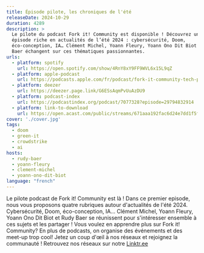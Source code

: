 ```yaml
---
title: Épisode pilote, les chroniques de l'été
releaseDate: 2024-10-29
duration: 4289
description: >
  Le pilote du podcast Fork it! Community est disponible ! Découvrez un premier
  épisode riche en actualités de l’été 2024 : cybersécurité, Doom,
  éco-conception, IA… Clément Michel, Yoann Fleury, Yoann Ono Dit Biot et Rudy
  Baer échangent sur ces thématiques passionnantes.
urls:
  - platform: spotify
    url: https://open.spotify.com/show/4RnY8xY9FF9WVL6x15L9qZ
  - platform: apple-podcast
    url: https://podcasts.apple.com/fr/podcast/fork-it-community-tech-podcast-fr/id1776912422?i=1000674913322
  - platform: deezer
    url: https://deezer.page.link/G6ESsAqmPvUuAzDU9
  - platform: podcast-index
    url: https://podcastindex.org/podcast/7077328?episode=29794832914
  - platform: link-to-download
    url: https://open.acast.com/public/streams/671aaa192fac6d24e7dd1f5f/episodes/6720ae14a73223e19b050aaf.mp3
cover: './cover.jpg'
tags:
  - doom
  - green-it
  - crowdstrike
  - ai
hosts:
  - rudy-baer
  - yoann-fleury
  - clement-michel
  - yoann-ono-dit-biot
language: "french"
---
```


Le pilote podcast de Fork it! Community est là ! Dans ce premier episode, nous vous
proposons quatre rubriques autour d'actualités de l'été 2024. Cybersécurité,
Doom, éco-conception, IA... Clément Michel, Yoann Fleury, Yoann Ono Dit Biot et Rudy Baer se réunissent
pour s'intéresser ensemble à ces sujets et les partager ! Vous voulez en apprendre plus sur
Fork it! Community? En plus de podcasts, on organise des événements et des meet-up trop
cool! Jetez un coup d'œil à nos réseaux et rejoignez la communauté ! Retrouvez nos réseaux
sur notre [Linktr.ee](https://linktr.ee/forkit.community)